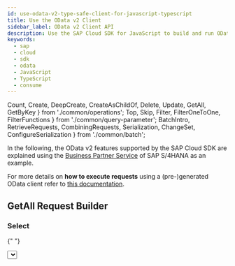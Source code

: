```yaml
---
id: use-odata-v2-type-safe-client-for-javascript-typescript
title: Use the OData v2 Client
sidebar_label: OData v2 Client API
description: Use the SAP Cloud SDK for JavaScript to build and run OData v2 requests in a type-safe way.
keywords:
  - sap
  - cloud
  - sdk
  - odata
  - JavaScript
  - TypeScript
  - consume
---
```


<!-- vale off -->

  Count,
  Create,
  DeepCreate,
  CreateAsChildOf,
  Delete,
  Update,
  GetAll,
  GetByKey
} from './common/operations';
  Top,
  Skip,
  Filter,
  FilterOneToOne,
  FilterFunctions
} from './common/query-parameter';
  BatchIntro,
  RetrieveRequests,
  CombiningRequests,
  Serialization,
  ChangeSet,
  ConfigureSerialization
} from './common/batch';

<!-- vale on -->

In the following, the OData v2 features supported by the SAP Cloud SDK are explained using the [Business Partner Service](https://api.sap.com/api/API_BUSINESS_PARTNER/resource) of SAP S/4HANA as an example.

For more details on **how to execute requests** using a (pre-)generated OData client refer to [this documentation](./execute-odata-request).

## GetAll Request Builder

<GetAll />

### Select

{" "}

<Select />

### Filter

{" "}

<Filter />

#### Filter on One-to-One Navigation Properties

{" "}

<FilterOneToOne />

#### More Filter Expressions

More advanced filter expressions can be found [here](#available-filter-expressions).

### Skip

{" "}

<Skip />

### Top

{" "}

<Top />

### Count

{" "}

<Count />

## GetByKey Request Builder

<GetByKey />

## Create Request Builder

<Create />

### Deep Create

{" "}

<DeepCreate />

### Create as Child Of

{" "}

<CreateAsChildOf />

## Update Request Builder

<Update />

## Delete Request Builder

<Delete />

## Handling of ETags

<ETag />

## Handling of Cross-Site Request Forgery Tokens

<Csrf />

## Available Filter Expressions

### Filter Functions

{" "}

<FilterFunctions />

## Function Imports

### Request Builder

{" "}

<RequestBuilder />

### Setting ETag

{" "}

<EtagFunctionImport />

## Batch Requests

<BatchIntro />

### Retrieve Request

{" "}

<RetrieveRequests />

### Changeset

{" "}

<ChangeSet />

### Combining Requests

{" "}

<CombingRequests />

### Serialization

{" "}

<Serialization />

### Configure Subrequest Serialization

{" "}

<ConfigureSerialization />
